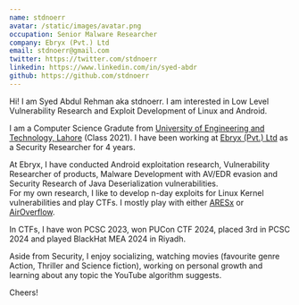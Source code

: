 ```yaml
---
name: stdnoerr
avatar: /static/images/avatar.png
occupation: Senior Malware Researcher
company: Ebryx (Pvt.) Ltd
email: stdnoerr@gmail.com
twitter: https://twitter.com/stdnoerr
linkedin: https://www.linkedin.com/in/syed-abdr
github: https://github.com/stdnoerr
---
```


Hi! I am Syed Abdul Rehman aka stdnoerr. I am interested in Low Level Vulnerability Research and Exploit Development of Linux and Android.

I am a Computer Science Gradute from [University of Engineering and Technology, Lahore](https://uet.edu.pk/home/) (Class 2021). I have been working at [Ebryx (Pvt.) Ltd](https://www.ebryx.com/) as a Security Researcher for 4 years.

At Ebryx, I have conducted Android exploitation research, Vulnerability Researcher of products, Malware Development with AV/EDR evasion and Security Research of Java Deserialization vulnerabilities.<br/>
For my own research, I like to develop n-day exploits for Linux Kernel vulnerabilities and play CTFs. I mostly play with either [ARESx](https://aresxcyber.github.io/) or [AirOverflow](https://team.airoverflow.com/).

In CTFs, I have won PCSC 2023, won PUCon CTF 2024, placed 3rd in PCSC 2024 and played BlackHat MEA 2024 in Riyadh.

Aside from Security, I enjoy socializing, watching movies (favourite genre Action, Thriller and Science fiction), working on personal growth and learning about any topic the YouTube algorithm suggests.

Cheers!